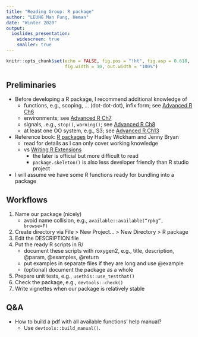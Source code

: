 ```yaml
---
title: "Reading Group: R package"
author: "LEUNG Man Fung, Heman"
date: "Winter 2020"
output: 
  ioslides_presentation:
    widescreen: true
    smaller: true
---
```


```r
knitr::opts_chunk$set(echo = FALSE, fig.pos = "!ht", fig.asp = 0.618,
                      fig.width = 10, out.width = "100%")
```

## Preliminaries
- Before developing a R package, I recommend additional knowledge of
  - functions, e.g., scoping, ... (dot-dot-dot), infix form; see [Advanced R Ch6](https://adv-r.hadley.nz/functions.html)
  - environments; see [Advanced R Ch7](https://adv-r.hadley.nz/environments.html)
  - signals, .e.g., <code>stop()</code>, <code>warning()</code>; see [Advanced R Ch8](https://adv-r.hadley.nz/conditions.html)
  - at least one OO system, e.g., S3; see [Advanced R Ch13](https://adv-r.hadley.nz/s3.html)
- Reference book: [R packages](https://r-pkgs.org/) by Hadley Wickham and Jenny Bryan
  - read for details as I can only cover working knowledge
  - vs [Writing R Extensions](https://cran.r-project.org/doc/manuals/R-exts.html)
    - the later is official but more difficult to read
    - <code>package.skeleton()</code> is also less developer friendly than R studio project
- I will assume we have some R functions ready for bundling into a package

## Workflows
1. Name our package (nicely)
    - avoid name collision, e.g., <code>available::available("rpkg", browse=F)</code>
2. Create directory via File > New Project... > New Directory > R package
3. Edit the DESCRIPTION file
4. Put the ready R scripts in R/
    - document these scripts with roxygen2, e.g., title, description, @param, @examples, @return
    - put examples in separate files if they are long and use @example
    - (optional) document the package as a whole
5. Prepare unit tests, e.g., <code>usethis::use_testthat()</code>
6. Check the package, e.g., <code>devtools::check()</code>
7. Write vignettes when our package is relatively stable

## Q&A
- How to build a pdf with all available functions' help manual?
  - Use <code>devtools::build_manual()</code>.